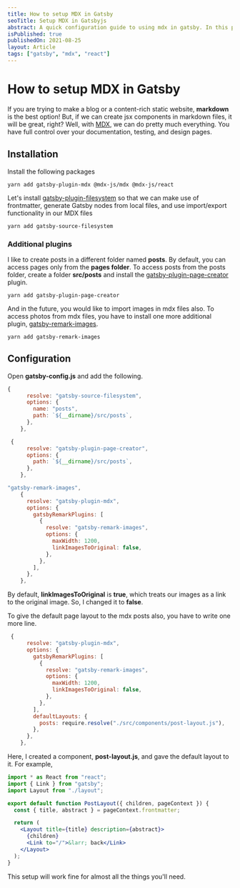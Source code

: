 ```yaml
---
title: How to setup MDX in Gatsby
seoTitle: Setup MDX in Gatsbyjs
abstract: A quick configuration guide to using mdx in gatsby. In this post, I'll cover how to set up mdx with gatsby, access images from mdx files and default styling of mdx posts.
isPublished: true
publishedOn: 2021-08-25
layout: Article
tags: ["gatsby", "mdx", "react"]
---
```


# How to setup MDX in Gatsby

If you are trying to make a blog or a content-rich static website, **markdown** is the best option! But, if we can create jsx components in markdown files, it will be great, right? Well, with <a href="https://mdxjs.com/" target="_blank" rel="noopener noreferrer">MDX</a>, we can do pretty much everything. You have full control over your documentation, testing, and design pages.

## Installation

Install the following packages

```shell
yarn add gatsby-plugin-mdx @mdx-js/mdx @mdx-js/react
```

Let's install <a href="https://www.gatsbyjs.com/plugins/gatsby-source-filesystem/" target="_blank" rel="noopener noreferrer">gatsby-plugin-filesystem</a> so that we can make use of frontmatter, generate Gatsby nodes from local files, and use import/export functionality in our MDX files

```shell
yarn add gatsby-source-filesystem
```

### Additional plugins

I like to create posts in a different folder named **posts**. By default, you can access pages only from the **pages folder**. To access posts from the posts folder, create a folder **src/posts** and install the <a href="https://www.gatsbyjs.com/plugins/gatsby-plugin-page-creator/" target="_blank" rel="noopener noreferrer">gatsby-plugin-page-creator</a> plugin.

```shell
yarn add gatsby-plugin-page-creator
```

And in the future, you would like to import images in mdx files also. To access photos from mdx files, you have to install one more additional plugin, <a href="https://www.gatsbyjs.com/plugins/gatsby-remark-images/" target="_blank" rel="noopener noreferrer">gatsby-remark-images</a>.

```shell
yarn add gatsby-remark-images
```

## Configuration

Open **gatsby-config.js** and add the following.

```javascript
{
      resolve: "gatsby-source-filesystem",
      options: {
        name: "posts",
        path: `${__dirname}/src/posts`,
      },
    },

 {
      resolve: "gatsby-plugin-page-creator",
      options: {
        path: `${__dirname}/src/posts`,
      },
    },

"gatsby-remark-images",
    {
      resolve: "gatsby-plugin-mdx",
      options: {
        gatsbyRemarkPlugins: [
          {
            resolve: "gatsby-remark-images",
            options: {
              maxWidth: 1200,
              linkImagesToOriginal: false,
            },
          },
        ],
      },
    },
```

By default, **linkImagesToOriginal** is **true**, which treats our images as a link to the original image. So, I changed it to **false**.

To give the default page layout to the mdx posts also, you have to write one more line.

```javascript
 {
      resolve: "gatsby-plugin-mdx",
      options: {
        gatsbyRemarkPlugins: [
          {
            resolve: "gatsby-remark-images",
            options: {
              maxWidth: 1200,
              linkImagesToOriginal: false,
            },
          },
        ],
        defaultLayouts: {
          posts: require.resolve("./src/components/post-layout.js"),
        },
      },
    },
```

Here, I created a component, **post-layout.js**, and gave the default layout to it. For example,

```jsx
import * as React from "react";
import { Link } from "gatsby";
import Layout from "./layout";

export default function PostLayout({ children, pageContext }) {
  const { title, abstract } = pageContext.frontmatter;

  return (
    <Layout title={title} description={abstract}>
      {children}
      <Link to="/">&larr; back</Link>
    </Layout>
  );
}
```

This setup will work fine for almost all the things you'll need.

